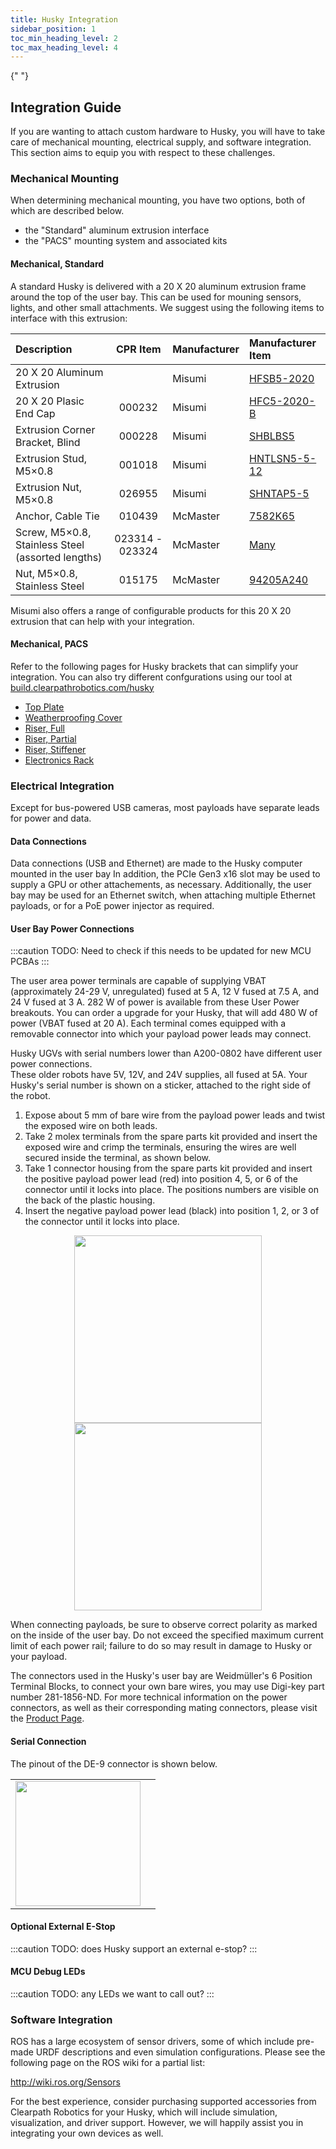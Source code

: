 ```yaml
---
title: Husky Integration
sidebar_position: 1
toc_min_heading_level: 2
toc_max_heading_level: 4
---
```



<ComponentIntroductionHusky />{" "}

## Integration Guide

If you are wanting to attach custom hardware to Husky, you will have to take care of mechanical mounting, electrical
supply, and software integration. This section aims to equip you with respect to these challenges.

### Mechanical Mounting

When determining mechanical mounting, you have two options, both of which are described below.
- the "Standard" aluminum extrusion interface
- the "PACS" mounting system and associated kits

#### Mechanical, Standard

A standard Husky is delivered with a 20 X 20 aluminum extrusion frame around the top of the user bay.
This can be used for mouning sensors, lights, and other small attachments.
We suggest using the following items to interface with this extrusion:

| Description                                       |    CPR Item     | Manufacturer | Manufacturer Item                                                                                                                                                                                                 |
| :------------------------------------------------ | :-------------: | :----------- | :---------------------------------------------------------------------------------------------------------------------------------------------------------------------------------------------------------------- |
| 20 X 20 Aluminum Extrusion                        |                 | Misumi       | [HFSB5-2020](https://us.misumi-ec.com/vona2/detail/110302683830/?HissuCode=HFSB5-2020&PNSearch=HFSB5-2020&searchFlow=results2type&KWSearch=HFSB5-2020)                                                            |
| 20 X 20 Plasic End Cap                            |     000232      | Misumi       | [HFC5-2020-B](https://us.misumi-ec.com/vona2/detail/110300440510/?HissuCode=HFC5-2020-B&PNSearch=HFC5-2020-B&searchFlow=results2type&KWSearch=HFC5-2020-B)                                                        |
| Extrusion Corner Bracket, Blind                   |     000228      | Misumi       | [SHBLBS5](https://us.misumi-ec.com/vona2/detail/110300439970/?HissuCode=SHBLBS5&PNSearch=SHBLBS5&searchFlow=results2type&KWSearch=SHBLBS5)                                                                        |
| Extrusion Stud, M5×0.8                            |     001018      | Misumi       | [HNTLSN5-5-12](https://us.misumi-ec.com/vona2/detail/110302369440/?HissuCode=HNTLSN5-5-12&PNSearch=HNTLSN5-5-12&searchFlow=results2type&KWSearch=HNTLSN5-5-12)                                                    |
| Extrusion Nut, M5×0.8                             |     026955      | Misumi       | [SHNTAP5-5](https://us.misumi-ec.com/vona2/detail/110302247550/?HissuCode=SHNTAP5-5&PNSearch=SHNTAP5-5&searchFlow=results2type&KWSearch=SHNTAP5-5)                                                                |
| Anchor, Cable Tie                                 |     010439      | McMaster     | [7582K65](https://www.mcmaster.com/7582K65/)                                                                                                                                                                      |
| Screw, M5×0.8, Stainless Steel (assorted lengths) | 023314 - 023324 | McMaster     | [Many](https://www.mcmaster.com/screws/rounded-head-screws/hex-drive-rounded-head-screws/system-of-measurement~metric/metric-18-8-stainless-steel-button-head-hex-drive-screws/thread-size~m5/finish~passivated/) |
| Nut, M5×0.8, Stainless Steel                      |     015175      | McMaster     | [94205A240](https://www.mcmaster.com/94205A240/)                                                                                                                                                                  |

Misumi also offers a range of configurable products for this 20 X 20 extrusion that can help with your integration.

#### Mechanical, PACS

<ComponentPacsMechanical />

Refer to the following pages for Husky brackets that can simplify your integration.
You can also try different confgurations using our tool at [build.clearpathrobotics.com/husky](https://build.clearpathrobotics.com/husky)

- [Top Plate](/docs/robots/husky/integration_husky/kits/top_plate_husky)
- [Weatherproofing Cover](/docs/robots/husky/integration_husky/kits/user_bay_cover_husky)
- [Riser, Full](/docs/robots/husky/integration_husky/kits/riser_full_husky)
- [Riser, Partial](/docs/robots/husky/integration_husky/kits/riser_partial_husky)
- [Riser, Stiffener](/docs/robots/husky/integration_husky/kits/riser_stiffener_husky)
- [Electronics Rack](/docs/robots/husky/integration_husky/kits/electronics_rack_husky)

### Electrical Integration

Except for bus-powered USB cameras, most payloads have separate leads for power and data.

#### Data Connections

Data connections (USB and Ethernet) are made to the Husky computer mounted in the user bay
In addition, the PCIe Gen3 x16 slot may be used to supply a GPU or other attachements, as necessary.
Additionally, the user bay may be used for an Ethernet switch, when attaching multiple
Ethernet payloads, or for a PoE power injector as required.

#### User Bay Power Connections

:::caution
TODO: Need to check if this needs to be updated for new MCU PCBAs
:::

The user area power terminals are capable of supplying VBAT (approximately 24-29 V, unregulated) fused at 5 A, 12 V fused at 7.5 A,
and 24 V fused at 3 A.
282 W of power is available from these User Power breakouts.
You can order a upgrade for your Husky, that will add 480 W of power (VBAT fused at 20 A). Each terminal comes equipped with a
removable connector into which your payload power leads may connect.

Husky UGVs with serial numbers lower than A200-0802 have different user power connections.  
These older robots have 5V, 12V, and 24V supplies, all fused at 5A.
Your Husky's serial number is shown on a sticker, attached to the right side of the robot.

1.  Expose about 5 mm of bare wire from the payload power leads and twist the exposed wire on both leads.
2.  Take 2 molex terminals from the spare parts kit provided and insert the exposed wire and crimp the terminals, ensuring the wires are well secured inside the terminal, as shown below.
3.  Take 1 connector housing from the spare parts kit provided and insert the positive payload power lead (red) into position 4, 5, or 6 of the connector until it locks into place. The positions numbers are visible on the back of the plastic housing.
4.  Insert the negative payload power lead (black) into position 1, 2, or 3 of the connector until it locks into place.

<center>
  <img
    src="/img/robot_images/husky_images/robot_husky_16.jpg"
    width="300"
  />
</center>

<center>
  <img
    src="/img/robot_images/husky_images/robot_husky_17.jpg"
    width="300"
  />
</center>

When connecting payloads, be sure to observe correct polarity as marked on the inside of the user bay.
Do not exceed the specified maximum current limit of each power rail; failure to do so may result in damage to Husky or your payload.

The connectors used in the Husky's user bay are Weidmüller's 6 Position Terminal Blocks, to connect your own bare wires, you may use Digi-key part number 281-1856-ND.
For more technical information on the power connectors, as well as their corresponding mating connectors, please visit the [Product Page](https://www.digikey.ca/en/products/detail/molex/0039012065/930272?s=N4IgTCBcDaIOoFkwGYDsAGMBaAcgERAF0BfIA).

#### Serial Connection

The pinout of the DE-9 connector is shown below.

|                                                                           |                            |
| :-----------------------------------------------------------------------: | :------------------------: |
| <img src="/img/robot_images/husky_images/robot_husky_9.png" width="200"/> | <ComponentTableHuskyOne /> |

#### Optional External E-Stop

:::caution
TODO: does Husky support an external e-stop?
:::

#### MCU Debug LEDs

:::caution
TODO: any LEDs we want to call out?
:::

### Software Integration

ROS has a large ecosystem of sensor drivers, some of which include pre-made URDF descriptions and
even simulation configurations. Please see the following page on the ROS wiki for a partial list:

<http://wiki.ros.org/Sensors>

For the best experience, consider purchasing supported accessories from Clearpath Robotics for your
Husky, which will include simulation, visualization, and driver support. However, we will happily
assist you in integrating your own devices as well.
